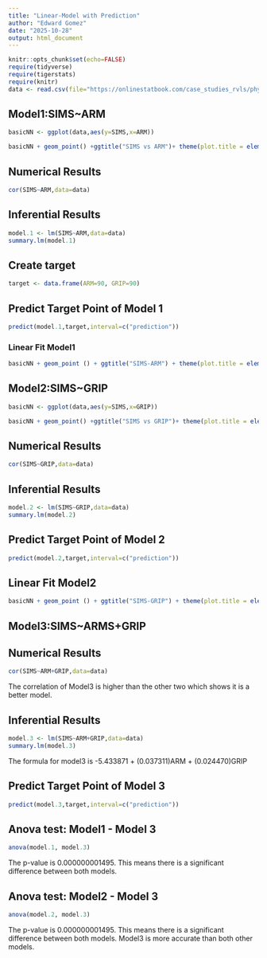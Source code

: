 ```yaml
---
title: "Linear-Model with Prediction"
author: "Edward Gomez"
date: "2025-10-28"
output: html_document
---
```


```r
knitr::opts_chunk$set(echo=FALSE)
require(tidyverse)
require(tigerstats)
require(knitr)
data <- read.csv(file="https://onlinestatbook.com/case_studies_rvls/physical_strength/data.txt",sep="",header=TRUE)  
```

## Model1:SIMS~ARM

```r
basicNN <- ggplot(data,aes(y=SIMS,x=ARM))
```

```r
basicNN + geom_point() +ggtitle("SIMS vs ARM")+ theme(plot.title = element_text(hjust=0.5,size=20))
```

## Numerical Results 

```r
cor(SIMS~ARM,data=data)
```

## Inferential Results

```r
model.1 <- lm(SIMS~ARM,data=data)
summary.lm(model.1)
```

## Create target
```r
target <- data.frame(ARM=90, GRIP=90)
```

## Predict Target Point of Model 1 
```r
predict(model.1,target,interval=c("prediction"))
```

### Linear Fit Model1

```r
basicNN + geom_point () + ggtitle("SIMS-ARM") + theme(plot.title = element_text(hjust = 0.5, size = 20)) + geom_smooth(method = lm)
```

## Model2:SIMS~GRIP

```r
basicNN <- ggplot(data,aes(y=SIMS,x=GRIP))
```

```r
basicNN + geom_point() +ggtitle("SIMS vs GRIP")+ theme(plot.title = element_text(hjust=0.5,size=20))
```

## Numerical Results

```r
cor(SIMS~GRIP,data=data)
```

## Inferential Results

```r
model.2 <- lm(SIMS~GRIP,data=data)
summary.lm(model.2)
```

## Predict Target Point of Model 2

```r
predict(model.2,target,interval=c("prediction"))
```

## Linear Fit Model2

```r
basicNN + geom_point () + ggtitle("SIMS-GRIP") + theme(plot.title = element_text(hjust = 0.5, size = 20)) + geom_smooth(method = lm)
```

## Model3:SIMS~ARMS+GRIP

## Numerical Results

```r
cor(SIMS~ARM+GRIP,data=data)
```

The correlation of Model3 is higher than the other two which shows it is a better model.

## Inferential Results

```r
model.3 <- lm(SIMS~ARM+GRIP,data=data)
summary.lm(model.3)
```

The formula for model3 is -5.433871 + (0.037311)ARM + (0.024470)GRIP

## Predict Target Point of Model 3

```r
predict(model.3,target,interval=c("prediction"))
```

## Anova test: Model1 - Model 3

```r
anova(model.1, model.3)
```

The p-value is 0.000000001495. This means there is a significant difference between both models.

## Anova test: Model2 - Model 3

```r
anova(model.2, model.3)
```

The p-value is 0.000000001495. This means there is a significant difference between both models. Model3 is more accurate than both other models.

